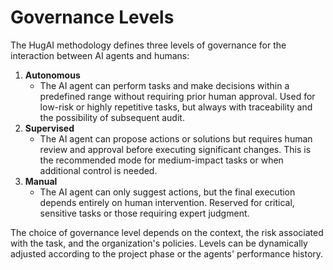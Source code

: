 # Governance Levels

The HugAI methodology defines three levels of governance for the interaction between AI agents and humans:

1. **Autonomous**
   - The AI agent can perform tasks and make decisions within a predefined range without requiring prior human approval. Used for low-risk or highly repetitive tasks, but always with traceability and the possibility of subsequent audit.
2. **Supervised**
   - The AI agent can propose actions or solutions but requires human review and approval before executing significant changes. This is the recommended mode for medium-impact tasks or when additional control is needed.
3. **Manual**
   - The AI agent can only suggest actions, but the final execution depends entirely on human intervention. Reserved for critical, sensitive tasks or those requiring expert judgment.

The choice of governance level depends on the context, the risk associated with the task, and the organization's policies. Levels can be dynamically adjusted according to the project phase or the agents' performance history.